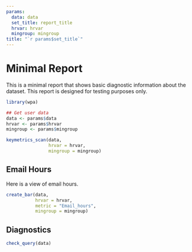 ```yaml
---
params:
  data: data
  set_title: report_title
  hrvar: hrvar
  mingroup: mingroup
title: "`r params$set_title`"  
---
```


# Minimal Report

This is a minimal report that shows basic diagnostic information about the dataset. This report is designed for testing purposes only.

```r
library(wpa)

## Get user data
data <- params$data
hrvar <- params$hrvar
mingroup <- params$mingroup

keymetrics_scan(data,
                hrvar = hrvar,
                mingroup = mingroup)
```


## Email Hours

Here is a view of email hours.

```r
create_bar(data,
           hrvar = hrvar,
           metric = "Email_hours",
           mingroup = mingroup)
```


## Diagnostics

```r
check_query(data)
```
